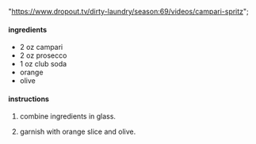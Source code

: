   "https://www.dropout.tv/dirty-laundry/season:69/videos/campari-spritz";

#### ingredients

- 2 oz campari
- 2 oz prosecco
- 1 oz club soda
- orange
- olive

#### instructions

1. combine ingredients in glass.

2. garnish with orange slice and olive.
